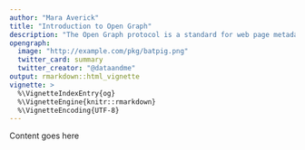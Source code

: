 ```yaml
---
author: "Mara Averick"
title: "Introduction to Open Graph"
description: "The Open Graph protocol is a standard for web page metadata."
opengraph:
  image: "http://example.com/pkg/batpig.png"
  twitter_card: summary
  twitter_creator: "@dataandme"
output: rmarkdown::html_vignette
vignette: >
  %\VignetteIndexEntry{og}
  %\VignetteEngine{knitr::rmarkdown}
  %\VignetteEncoding{UTF-8}
---
```


Content goes here
